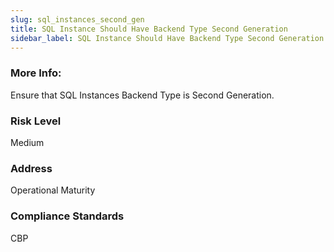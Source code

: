 ```yaml
---
slug: sql_instances_second_gen
title: SQL Instance Should Have Backend Type Second Generation
sidebar_label: SQL Instance Should Have Backend Type Second Generation
---
```


### More Info:

Ensure that SQL Instances Backend Type is Second Generation.

### Risk Level

Medium

### Address

Operational Maturity

### Compliance Standards

CBP

